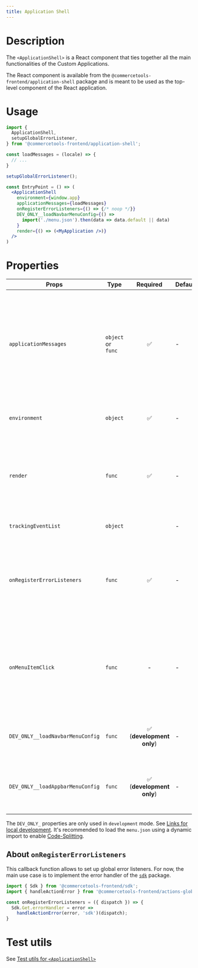 ```yaml
---
title: Application Shell
---
```


# Description

The `<ApplicationShell>` is a React component that ties together all the main functionalities of the Custom Applications.

The React component is available from the `@commercetools-frontend/application-shell` package and is meant to be used as the top-level component of the React application.

# Usage

```jsx
import {
  ApplicationShell,
  setupGlobalErrorListener,
} from '@commercetools-frontend/application-shell';

const loadMessages = (locale) => {
  // ...
}

setupGlobalErrorListener();

const EntryPoint = () => (
  <ApplicationShell
    environment={window.app}
    applicationMessages={loadMessages}
    onRegisterErrorListeners={() => {/* noop */}}
    DEV_ONLY__loadNavbarMenuConfig={() =>
      import('./menu.json').then(data => data.default || data)
    }
    render={() => (<MyApplication />)}
  />
)
```

# Properties

| Props                            | Type               |        Required         | Default | Description                                                                                                                                                                                                                                                                                                                                                                      |
| -------------------------------- | ------------------ | :---------------------: | ------- | -------------------------------------------------------------------------------------------------------------------------------------------------------------------------------------------------------------------------------------------------------------------------------------------------------------------------------------------------------------------------------- |
| `applicationMessages`            | `object` or `func` |           ✅            | -       | This is either an object containing all the translated messages, grouped by locale (`{ "en": { "Welcome": "Welcome" }, "de": { "Welcome": "Wilkommen" }}`), or a function that returns a Promise that resolves to such an object. The function is called with a `locale` parameter. See [Using the messages in the application](/development/translations#using-the-messages-in-the-application).                                                                                                                                                                |
| `environment`                  | `object`           |           ✅            | -       | The application runtime environment, which is exposed in `window.app`. See [Runtime configuration](/development/application-config#runtime-application-environment).                                                                                                                                                                                                                                                                                                                                                       |
| `render`                         | `func`             |           ✅            | -       | The render function is called when the `<ApplicationShell>` is ready to render the actual application. This is the case when the required data (user, project) has been fetched and the application context has been initialized.                                                                                                                                                                                                                                    |
| `trackingEventList`         | `object`           |                       | -       | An optional object containing a map of tracking events.                                                                                                                                                                                                                                        |
| `onRegisterErrorListeners`       | `func`             |           ✅            | -       | A callback function to set up global event listeners, executed once when the `<ApplicationShell>` is mounted. The function is called with the following named arguments: `dispatch` (the dispatch function of Redux). See [About `onRegisterErrorListeners`](#about-onregistererrorlisteners).                                                                                                                                                                        |
| `onMenuItemClick`                | `func`             |            -            | -       | A callback function that is called when the user clicks on the menu items. The function is called with the following arguments: `event` (the DOM event) and `track` (the GTM tracking function). You can extract from the `event.currentTarget` all the useful information about the link.                                                                                       |
| `DEV_ONLY__loadNavbarMenuConfig` | `func`             | ✅ (**development only**) | -       | A function that returns a Promise to load the `menu.json` config for the navigation component on the left side (see warning below).                     |
| `DEV_ONLY__loadAppbarMenuConfig` | `func`             | ✅ (**development only**) | -       | A function that returns a Promise to load the `menu.json` config for the account links in the application bar component on the top (see warning below). |

<Warning>

The `DEV_ONLY_` properties are only used in `development` mode. See [Links for local development](/development/menu-links#links-for-local-development). It's recommended to load the `menu.json` using a dynamic import to enable [Code-Splitting](https://reactjs.org/docs/code-splitting.html).

</Warning>

## About `onRegisterErrorListeners`

This callback function allows to set up global error listeners. For now, the main use case is to implement the error handler of the [`sdk`](https://www.npmjs.com/package/@commercetools-frontend/sdk) package.

```js
import { Sdk } from '@commercetools-frontend/sdk';
import { handleActionError } from '@commercetools-frontend/actions-global';

const onRegisterErrorListeners = ({ dispatch }) => {
  Sdk.Get.errorHandler = error =>
    handleActionError(error, 'sdk')(dispatch);
}
```

# Test utils

See [Test utils for `<ApplicationShell>`](/development/testing#test-utils-for-applicationshell)
